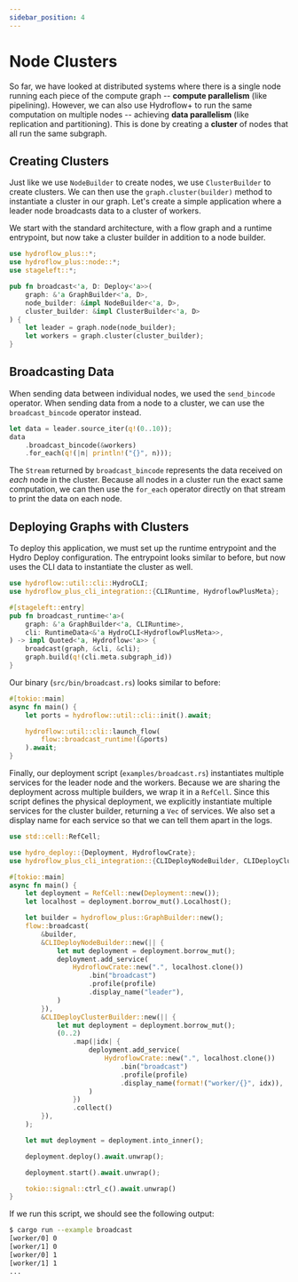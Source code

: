 ```yaml
---
sidebar_position: 4
---
```


# Node Clusters
So far, we have looked at distributed systems where there is a single node running each piece of the compute graph -- **compute parallelism** (like pipelining). However, we can also use Hydroflow+ to run the same computation on multiple nodes -- achieving **data parallelism** (like replication and partitioning). This is done by creating a **cluster** of nodes that all run the same subgraph.

## Creating Clusters
Just like we use `NodeBuilder` to create nodes, we use `ClusterBuilder` to create clusters. We can then use the `graph.cluster(builder)` method to instantiate a cluster in our graph. Let's create a simple application where a leader node broadcasts data to a cluster of workers.

We start with the standard architecture, with a flow graph and a runtime entrypoint, but now take a cluster builder in addition to a node builder.

```rust
use hydroflow_plus::*;
use hydroflow_plus::node::*;
use stageleft::*;

pub fn broadcast<'a, D: Deploy<'a>>(
    graph: &'a GraphBuilder<'a, D>,
    node_builder: &impl NodeBuilder<'a, D>,
    cluster_builder: &impl ClusterBuilder<'a, D>
) {
    let leader = graph.node(node_builder);
    let workers = graph.cluster(cluster_builder);
}
```

## Broadcasting Data
When sending data between individual nodes, we used the `send_bincode` operator. When sending data from a node to a cluster, we can use the `broadcast_bincode` operator instead.

```rust
let data = leader.source_iter(q!(0..10));
data
    .broadcast_bincode(&workers)
    .for_each(q!(|n| println!("{}", n)));
```

The `Stream` returned by `broadcast_bincode` represents the data received on _each_ node in the cluster. Because all nodes in a cluster run the exact same computation, we can then use the `for_each` operator directly on that stream to print the data on each node.

## Deploying Graphs with Clusters
To deploy this application, we must set up the runtime entrypoint and the Hydro Deploy configuration. The entrypoint looks similar to before, but now uses the CLI data to instantiate the cluster as well.

```rust
use hydroflow::util::cli::HydroCLI;
use hydroflow_plus_cli_integration::{CLIRuntime, HydroflowPlusMeta};

#[stageleft::entry]
pub fn broadcast_runtime<'a>(
    graph: &'a GraphBuilder<'a, CLIRuntime>,
    cli: RuntimeData<&'a HydroCLI<HydroflowPlusMeta>>,
) -> impl Quoted<'a, Hydroflow<'a>> {
    broadcast(graph, &cli, &cli);
    graph.build(q!(cli.meta.subgraph_id))
}
```

Our binary (`src/bin/broadcast.rs`) looks similar to before:

```rust
#[tokio::main]
async fn main() {
    let ports = hydroflow::util::cli::init().await;

    hydroflow::util::cli::launch_flow(
        flow::broadcast_runtime!(&ports)
    ).await;
}
```

Finally, our deployment script (`examples/broadcast.rs`) instantiates multiple services for the leader node and the workers. Because we are sharing the deployment across multiple builders, we wrap it in a `RefCell`. Since this script defines the physical deployment, we explicitly instantiate multiple services for the cluster builder, returning a `Vec` of services. We also set a display name for each service so that we can tell them apart in the logs.

```rust
use std::cell::RefCell;

use hydro_deploy::{Deployment, HydroflowCrate};
use hydroflow_plus_cli_integration::{CLIDeployNodeBuilder, CLIDeployClusterBuilder};

#[tokio::main]
async fn main() {
    let deployment = RefCell::new(Deployment::new());
    let localhost = deployment.borrow_mut().Localhost();

    let builder = hydroflow_plus::GraphBuilder::new();
    flow::broadcast(
        &builder,
        &CLIDeployNodeBuilder::new(|| {
            let mut deployment = deployment.borrow_mut();
            deployment.add_service(
                HydroflowCrate::new(".", localhost.clone())
                    .bin("broadcast")
                    .profile(profile)
                    .display_name("leader"),
            )
        }),
        &CLIDeployClusterBuilder::new(|| {
            let mut deployment = deployment.borrow_mut();
            (0..2)
                .map(|idx| {
                    deployment.add_service(
                        HydroflowCrate::new(".", localhost.clone())
                            .bin("broadcast")
                            .profile(profile)
                            .display_name(format!("worker/{}", idx)),
                    )
                })
                .collect()
        }),
    );

    let mut deployment = deployment.into_inner();

    deployment.deploy().await.unwrap();

    deployment.start().await.unwrap();

    tokio::signal::ctrl_c().await.unwrap()
}
```

If we run this script, we should see the following output:

```bash
$ cargo run --example broadcast
[worker/0] 0
[worker/1] 0
[worker/0] 1
[worker/1] 1
...
```
